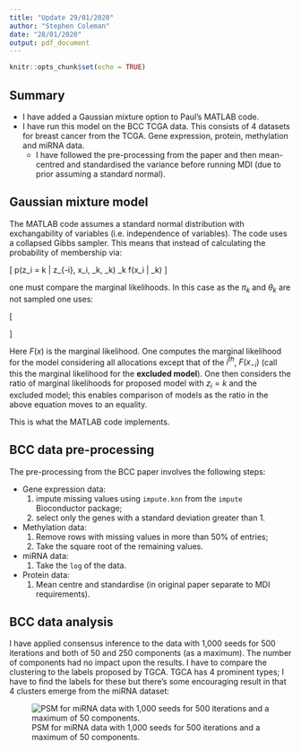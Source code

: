 ```yaml
---
title: "Update 29/01/2020"
author: "Stephen Coleman"
date: "28/01/2020"
output: pdf_document
---
```


```r
knitr::opts_chunk$set(echo = TRUE)
```

## Summary

* I have added a Gaussian mixture option to Paul's MATLAB code.
* I have run this model on the BCC TCGA data. This consists of 4 datasets for breast cancer from the TCGA. Gene expression, protein, methylation and miRNA data.
  * I have followed the pre-processing from the paper and then mean-centred and standardised the variance before running MDI (due to prior assuming a standard normal).

## Gaussian mixture model

The MATLAB code assumes a standard normal distribution with exchangability of variables (i.e. independence of variables). The code uses a collapsed Gibbs sampler. This means that instead of calculating the probability of membership via:

\[
p(z_i = k | z_{-i}, x_i, \pi_k, \theta_k) \propto \pi_k f(x_i | \theta_k)
\]

one must compare the marginal likelihoods. In this case as the $\pi_k$ and $\theta_k$ are not sampled one uses:

\[
\begin{aligned}
p(z_i = k | z_{-i}, x_i, \pi_k, \theta_k) &\propto \pi_k \int f(x|\theta) p(\theta) d\theta \\
  &= \pi_k F(x)
\end{aligned}
\]

Here $F(x)$ is the marginal likelihood. One computes the marginal likelihood for the model considering all allocations except that of the $i^{th}$, $F(x_{-i})$ (call this the marginal likelihood for the **excluded model**). One then considers the ratio of marginal likelihoods for proposed model with $z_i = k$ and the excluded model; this enables comparison of models as the ratio in the above equation moves to an equality.

This is what the MATLAB code implements.

## BCC data pre-processing

The pre-processing from the BCC paper involves the following steps:

  * Gene expression data:
    1. impute missing values using `impute.knn` from the `impute` Bioconductor package;
    2. select only the genes with a standard deviation greater than 1.
  * Methylation data:
    1. Remove rows with missing values in more than 50% of entries;
    2. Take the square root of the remaining values.
  * miRNA data:
    1. Take the `log` of the data.
  * Protein data:
    1. Mean centre and standardise (in original paper separate to MDI requirements).

## BCC data analysis

I have applied consensus inference to the data with 1,000 seeds for 500 iterations and both of 50 and 250 components (as a maximum). The number of components had no impact upon the results. I have to compare the clustering to the labels proposed by TGCA. TGCA has 4 prominent types; I have to find the labels for these but there's some encouraging result in that 4 clusters emerge from the miRNA dataset:

![PSM for miRNA data with 1,000 seeds for 500 iterations and a maximum of 50 components.](./similarity_matrix_MDI_miRNA_data.png)

    